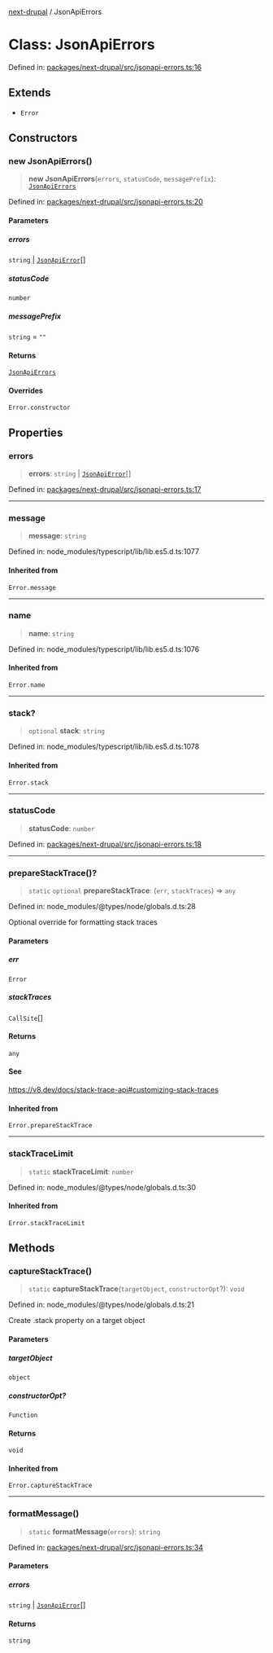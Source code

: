 [next-drupal](../globals.mdx) / JsonApiErrors

# Class: JsonApiErrors

Defined in: [packages/next-drupal/src/jsonapi-errors.ts:16](https://github.com/chapter-three/next-drupal/blob/99d53e7de9f279983acefda33ce5bc4643bafb3c/packages/next-drupal/src/jsonapi-errors.ts#L16)

## Extends

- `Error`

## Constructors

### new JsonApiErrors()

> **new JsonApiErrors**(`errors`, `statusCode`, `messagePrefix`): [`JsonApiErrors`](JsonApiErrors.mdx)

Defined in: [packages/next-drupal/src/jsonapi-errors.ts:20](https://github.com/chapter-three/next-drupal/blob/99d53e7de9f279983acefda33ce5bc4643bafb3c/packages/next-drupal/src/jsonapi-errors.ts#L20)

#### Parameters

##### errors

`string` | [`JsonApiError`](../interfaces/JsonApiError.mdx)[]

##### statusCode

`number`

##### messagePrefix

`string` = `""`

#### Returns

[`JsonApiErrors`](JsonApiErrors.mdx)

#### Overrides

`Error.constructor`

## Properties

### errors

> **errors**: `string` \| [`JsonApiError`](../interfaces/JsonApiError.mdx)[]

Defined in: [packages/next-drupal/src/jsonapi-errors.ts:17](https://github.com/chapter-three/next-drupal/blob/99d53e7de9f279983acefda33ce5bc4643bafb3c/packages/next-drupal/src/jsonapi-errors.ts#L17)

---

### message

> **message**: `string`

Defined in: node_modules/typescript/lib/lib.es5.d.ts:1077

#### Inherited from

`Error.message`

---

### name

> **name**: `string`

Defined in: node_modules/typescript/lib/lib.es5.d.ts:1076

#### Inherited from

`Error.name`

---

### stack?

> `optional` **stack**: `string`

Defined in: node_modules/typescript/lib/lib.es5.d.ts:1078

#### Inherited from

`Error.stack`

---

### statusCode

> **statusCode**: `number`

Defined in: [packages/next-drupal/src/jsonapi-errors.ts:18](https://github.com/chapter-three/next-drupal/blob/99d53e7de9f279983acefda33ce5bc4643bafb3c/packages/next-drupal/src/jsonapi-errors.ts#L18)

---

### prepareStackTrace()?

> `static` `optional` **prepareStackTrace**: (`err`, `stackTraces`) => `any`

Defined in: node_modules/@types/node/globals.d.ts:28

Optional override for formatting stack traces

#### Parameters

##### err

`Error`

##### stackTraces

`CallSite`[]

#### Returns

`any`

#### See

https://v8.dev/docs/stack-trace-api#customizing-stack-traces

#### Inherited from

`Error.prepareStackTrace`

---

### stackTraceLimit

> `static` **stackTraceLimit**: `number`

Defined in: node_modules/@types/node/globals.d.ts:30

#### Inherited from

`Error.stackTraceLimit`

## Methods

### captureStackTrace()

> `static` **captureStackTrace**(`targetObject`, `constructorOpt`?): `void`

Defined in: node_modules/@types/node/globals.d.ts:21

Create .stack property on a target object

#### Parameters

##### targetObject

`object`

##### constructorOpt?

`Function`

#### Returns

`void`

#### Inherited from

`Error.captureStackTrace`

---

### formatMessage()

> `static` **formatMessage**(`errors`): `string`

Defined in: [packages/next-drupal/src/jsonapi-errors.ts:34](https://github.com/chapter-three/next-drupal/blob/99d53e7de9f279983acefda33ce5bc4643bafb3c/packages/next-drupal/src/jsonapi-errors.ts#L34)

#### Parameters

##### errors

`string` | [`JsonApiError`](../interfaces/JsonApiError.mdx)[]

#### Returns

`string`
